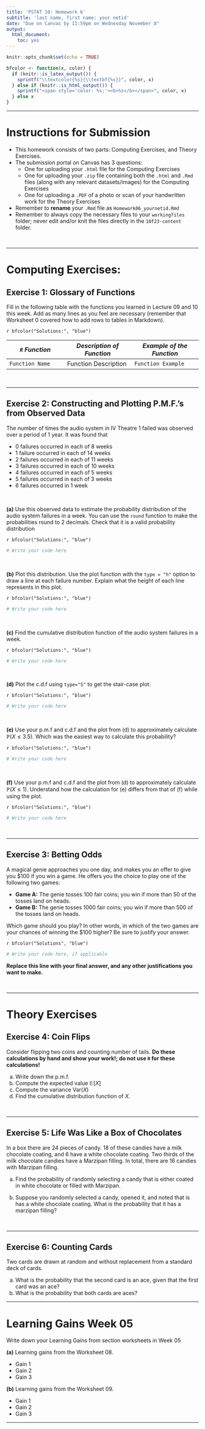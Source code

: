 ---
title: 'PSTAT 10: Homework 6'
subtitle: 'last name, first name: your netid'
date: "Due on Canvas by 11:59pm on Wednesday November 8"
output:
  html_document:
    toc: yes
---

\newcommand{\Prob}{\mathbb{P}}

```{r setup, include=FALSE}
knitr::opts_chunk$set(echo = TRUE)
```

```{r, echo = F}
bfcolor <- function(x, color) {
  if (knitr::is_latex_output()) {
    sprintf("\\textcolor{%s}{\\textbf{%s}}", color, x)
  } else if (knitr::is_html_output()) {
    sprintf("<span style='color: %s;'><b>%s</b></span>", color, x)
  } else x
}
```
---

# Instructions for Submission

- This homework consists of two parts: Computing Exercises, and Theory Exercises. 
- The submission portal on Canvas has 3 questions:
    - One for uploading your `.html` file for the Computing Exercises
    - One for uploading your `.zip` file containing both the `.html` and `.Rmd` files (along with any relevant datasets/images) for the Computing Exercises
    - One for uploading a `.PDF` of a photo or scan of your handwritten work for the Theory Exercises
- Remember to **rename** your `.Rmd` file as `Homework06_yournetid.Rmd`
- Remember to always copy the necessary files to your `workingfiles` folder; never edit and/or knit the files directly in the `10f23-content` folder.

\

---

# Computing Exercises:

## Exercise 1: Glossary of Functions

Fill in the following table with the functions you learned in Lecture 09 and 10 this week. Add as many lines as you feel are necessary (remember that Worksheet 0 covered how to add rows to tables in Markdown).

`r bfcolor("Solutions:", "blue")`


| *`R` Function* | *Description of Function* | *Example of the Function* |
|------|-------|-------|
| `Function Name` | Function Description | `Function Example` |


\

---

## Exercise 2: Constructing and Plotting P.M.F.'s from Observed Data

The number of times the audio system in IV Theatre 1 failed was observed over a period of 1 year. It was found that 

- 0 failures occurred in each of 8 weeks
- 1 failure occurred in each of 14 weeks
- 2 failures occurred in each of 11 weeks
- 3 failures occurred in each of 10 weeks
- 4 failures occurred in each of 5 weeks
- 5 failures occurred in each of 3 weeks
- 6 failures occurred in 1 week

\

**(a)** Use this observed data to estimate the probability distribution of the audio system failures in a week. You can use the `round` function to make the probabilities round to 2 decimals. Check that it is a valid probability distribution 

`r bfcolor("Solutions:", "blue")`

```{r}
# Write your code here

```


\

**(b)** Plot this distribution. Use the plot function with the `type = "h"` option to draw a line at each failure number. Explain what the height of each line represents in this plot. 

`r bfcolor("Solutions:", "blue")`

```{r}
# Write your code here

```


\

**(c)** Find the cumulative distribution function of the audio system failures in a week. 

`r bfcolor("Solutions:", "blue")`

```{r}
# Write your code here

```

\

**(d)** Plot the c.d.f using `type="S"` to get the stair-case plot. 

`r bfcolor("Solutions:", "blue")`

```{r}
# Write your code here

```

\

**(e)** Use your p.m.f and c.d.f and the plot from (d) to approximately calculate $\mathbb{P}(X \leq 3.5)$. Which was the easiest way to calculate this probability? 

`r bfcolor("Solutions:", "blue")`

```{r}
# Write your code here

```


\

**(f)**  Use your p.m.f and c.d.f and the plot from (d) to approximately calculate $\mathbb{P}(X \leq 1)$. Understand how the calculation for (e) differs from that of (f) while using the plot. 

`r bfcolor("Solutions:", "blue")`

```{r}
# Write your code here

```


\

---

## Exercise 3: Betting Odds

A magical genie approaches you one day, and makes you an offer to give you \$100 if you win a game. He offers you the choice to play one of the following two games:

- **Game A:** The genie tosses 100 fair coins; you win if more than 50 of the tosses land on heads.
- **Game B:** The genie tosses 1000 fair coins; you win if more than 500 of the tosses land on heads.

Which game should you play? In other words, in which of the two games are your chances of winning the \$100 higher? Be sure to justify your answer. \

`r bfcolor("Solutions", "blue")`

```{r}
# Write your code here, if applicable

```

**Replace this line with your final answer, and any other justifications you want to make.**

\

---

# Theory Exercises

## Exercise 4: Coin Flips

Consider flipping two coins and counting number of tails.  **Do these calculations by hand and show your work!; do not use `R` for these calculations!**

(a) Write down the p.m.f. 
(b) Compute the expected value $\mathbb{E}[X]$
(c) Compute the variance $\mathrm{Var}(X)$
(d) Find the cumulative distribution function of $X$.

\

---

## Exercise 5: Life Was Like a Box of Chocolates

In a box there are 24 pieces of candy. 18 of these candies have a milk chocolate coating, and 6 have a white chocolate coating. Two thirds of the milk chocolate
candies have a Marzipan filling. In total, there are 16 candies with Marzipan filling.

(a) Find the probability of randomly selecting a candy that is either coated in white chocolate or filled with Marzipan.

(b) Suppose you randomly selected a candy, opened it, and noted that is has a white chocolate coating. What is the probability that it has a marzipan filling?


\

---

## Exercise 6: Counting Cards

Two cards are drawn at random and without replacement from a standard deck of cards.

(a) What is the probability that the second card is an ace, given that the first card was an ace?
(b) What is the probability that both cards are aces?


---


# Learning Gains Week 05

Write down your Learning Gains from section worksheets in Week 05

**(a)** Learning gains from the Worksheet 08. 

-   Gain 1
-   Gain 2
-   Gain 3

**(b)** Learning gains from the Worksheet 09. 

-   Gain 1
-   Gain 2
-   Gain 3


---
